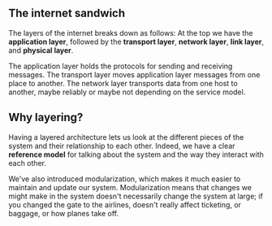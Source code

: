 
## The internet sandwich

The layers of the internet breaks down as follows: At the top we have the **application layer**, followed by the **transport layer**, **network layer**, **link layer**, and **physical layer**.

The application layer holds the protocols for sending and receiving messages. The transport layer moves application layer messages from one place to another. The network layer transports data from one host to another, maybe reliably or maybe not depending on the service model. 


## Why layering?

Having a layered architecture lets us look at the different pieces of the system and their relationship to each other. Indeed, we have a clear **reference model** for talking about the system and the way they interact with each other.

We've also introduced modularization, which makes it much easier to maintain and update our system. Modularization means that changes we might make in the system doesn't necessarily change the system at large; if you changed the gate to the airlines, doesn't really affect ticketing, or baggage, or how planes take off. 